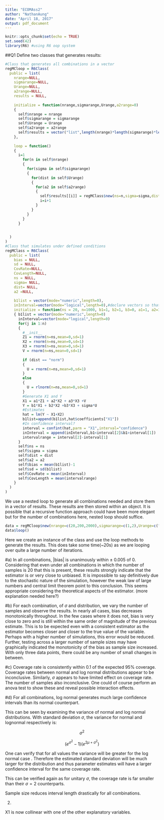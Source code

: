 ```yaml
---
title: "ECOMAss2"
author: "NathanAung"
date: "April 18, 2017"
output: pdf_document
---
```


```r
knitr::opts_chunk$set(echo = TRUE)
set.seed(42)
library(R6) #using R6 oop system
```

##Q1
Define two classes that generates results:
```r
#Class that generates all combinations in a vector
regMCloop = R6Class(
  public = list(
    nrange=NULL,
    sigmarange=NULL,
    Urange=NULL,
    a2range=NULL,
    results = NULL,
    
    initialize = function(nrange,sigmarange,Urange,a2range=0)
    {
      self$nrange = nrange
      self$sigmarange = sigmarange
      self$Urange = Urange
      self$a2range = a2range
      self$results = vector("list",length(nrange)*length(sigmarange)*length(Urange)*length(a2range))
    },
    
    loop = function()
    {
      i=1
        for(n in self$nrange)
        {
          for(sigma in self$sigmarange)
          {
            for(dist in self$Urange)
            {
              for(a2 in self$a2range)
              {
                self$results[[i]] = regMClass$new(ns=n,sigma=sigma,dist=dist)
                i=i+1
              }
            }
          }
        }
      }
    
    
  )
)
#Class that simulates under defined conditions
regMClass = R6Class(
  public = list(
    bias = NULL,
    sd = NULL,
    CovRate=NULL,
    CovLength=NULL,
    ns = NULL,
    sigma= NULL,
    dist= NULL,
    a2 =NULL,
    
    b1list = vector(mode="numeric",length=0),
    inInterval=vector(mode="logical",length=0),#declare vectors so that append method works
    initialize = function(ns = 20, n=1000, b1=1, b2=1, b3=0, a1=1, a2=1, a3=0, sigma=1,dist="norm",b1list,inInterval)
    { b1list = vector(mode="numeric",length=0)
      inInterval=vector(mode="logical",length=0)
      for(j in 1:n)
      {
        #__init__
        Z1 = rnorm(n=ns,mean=0,sd=1)
        X2 = rnorm(n=ns,mean=0,sd=1)
        X3 = rnorm(n=ns,mean=0,sd=1)
        V = rnorm(n=ns,mean=0,sd=1)
        
        if (dist == "norm")
        {
          U = rnorm(n=ns,mean=0,sd=1) 
        }
        else
        {
          U = rlnorm(n=ns,mean=0,sd=1)
        }
        #Generate X1 and Y
        X1 = a1*Z1 + a2*X2 + a3*X3 +V
        Y = b1*X1 + b2*X2 +b3*X3 + sigma*U
        #Estimates
        hat = lm(Y ~ X1+X2)
        b1list=append(b1list,hat$coefficients["X1"])
        #In confidence interval?
        interval = confint(hat,parm = "X1",interval="confidence")
        inInterval = append(inInterval,b1<interval[2]&b1>interval[1])
        intervalrange = interval[2]-interval[1]
      }
      self$ns = ns
      self$sigma = sigma
      self$dist = dist
      self$a2 = a2
      self$bias = mean(b1list)-1
      self$sd = sd(b1list)
      self$CovRate = mean(inInterval)
      self$CovLength = mean(intervalrange)
    }
  )
)

```

We use a nested loop to generate all combinations needed and store them in a vector of results. These results are then stored within an object. It is possible that a recursive function approach could have been more elegant but for the number of combinations here, nested loop should suffice.

```R
data = regMCloop$new(nrange=c(20,200,2000),sigmarange=c(1,2),Urange=c("norm","lognorm"))
data$loop()
```
Here we create an instance of the class and use the loop methods to generate the results. This does take some time(~20s) as we are looping over quite a large number of iterations.

#a)
In all combinations, $|\textrm{bias}|$ is unanimously within $\pm$ $0.005$ of 0. Considering that even under all combinations in which the number of samples is 20 that this is present, these results strongly indicate that the estimator is or very close to unbiased. It is impossible to say definitively due to the stochastic nature of the simulation, however the weak law of large numbers and central limit theorem point to this conclusion. This seems appropriate considering the theoretical aspects of the estimator. (more explanation needed here?)

#b)
For each combination, of $\sigma$ and distribution, we vary the number of samples and observe the results. In nearly all cases, bias decreases monotonically throughout.  In the few cases where it does not, bias is very close to zero and is still within the same order of magnitude of the previous estimate. This is to be expected even with a consistent estimator as the estimator becomes closer and closer to the true value of the variable. Perhaps with a higher number of simulations, this error would be reduced. Further, testing across a larger number of sample sizes may have graphically indicated the monotonicity of the bias as sample size increased. With only three data points, there could be any number of small changes in between. 

#c)
Coverage rate is consistently within 0.1 of the expected $95\%$ coverage. Coverage rates between normal and log normal distributions appear to be inconclusive. Similarly, $\sigma$ appears to have limited effect on coverage rate.  The number of samples also inconclusive. One could of course perform an anova test to show these and reveal possible interaction effects.

#d)
For all combinations, log normal generates much large confidence intervals than its normal counterpart.

This can be seen by examining the variance of normal and log normal distributions. With standard deviation $\sigma$, the variance for normal and lognormal respectively is:

$$ \sigma ^2 $$

$$ (e^{\sigma^2} -1)(e^{2\mu+\sigma^2})$$

One can verify that for all values the variance will be greater for the log normal case . Therefore the estimated standard deviation will be much larger for the distribution and thus parameter estimates will have a larger confidence interval for the same coverage rate.

This can be verified again as for unitary $\sigma$, the coverage rate is far smaller than their $\sigma=2$ counterparts. 

Sample size reduces interval length drastically for all combinations. 

2)

X1 is now collinear with one of the other explanatory variables. 
